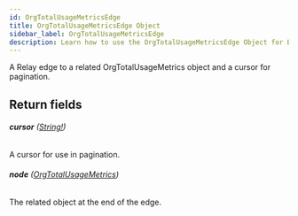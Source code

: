 ```yaml
---
id: OrgTotalUsageMetricsEdge
title: OrgTotalUsageMetricsEdge Object
sidebar_label: OrgTotalUsageMetricsEdge
description: Learn how to use the OrgTotalUsageMetricsEdge Object for Builder's API.
---
```


A Relay edge to a related OrgTotalUsageMetrics object and a cursor for pagination.

## Return fields

###### <b>cursor</b> ([String!](/docs/composer/builder/api/schema/scalar/String.mdx))

A cursor for use in pagination.

###### <b>node</b> ([OrgTotalUsageMetrics](/docs/composer/builder/api/schema/object/OrgTotalUsageMetrics.mdx))

The related object at the end of the edge.
